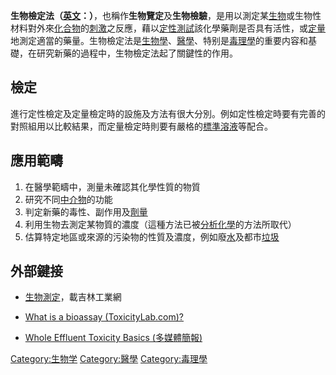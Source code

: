 {{Not|生物识别技术}}
{{medical}}
'''生物檢定法（[[英文|英文]]：{{lang|en|Bioassay}}）'''，也稱作'''生物覽定'''及'''生物檢驗'''，是用以測定某[[生物|生物]]或生物性材料對外來[[化合物|化合物]]的[[刺激|刺激]]之反應，藉以[[定性測試|定性測試]]該化學藥劑是否具有活性，或[[定量|定量]]地測定適當的藥量。生物檢定法是[[生物學|生物學]]、[[醫學|醫學]]、特别是[[毒理學|毒理學]]的重要内容和基礎，在研究新藥的過程中，生物檢定法起了關鍵性的作用。

== 檢定 ==
進行定性檢定及定量檢定時的設施及方法有很大分別。例如定性檢定時要有完善的對照組用以比較結果，而定量檢定時則要有嚴格的[[標準溶液|標準溶液]]等配合。

== 應用範疇 ==
#在醫學範疇中，測量未確認其化學性質的物質
#研究不同[[中介物|中介物]]的功能
#判定新藥的毒性、副作用及[[劑量|劑量]]
#利用生物去測定某物質的濃度（這種方法已被[[分析化學|分析化學]]的方法所取代）
#估算特定地區或來源的污染物的性質及濃度，例如廢[[水|水]]及都市[[垃圾|垃圾]]

== 外部鍵接 ==
*{{zh icon}} [http://www.jlet.cn/baike/swx/20070515/9029.html 生物測定]{{dead link|date=2018年3月 |bot=InternetArchiveBot |fix-attempted=yes }}，載吉林工業網
*{{en icon}} [http://www.toxicitylab.com/content/services/toxicity_testing_faq.php#Bioassay What is a bioassay (ToxicityLab.com)?] {{Wayback|url=http://www.toxicitylab.com/content/services/toxicity_testing_faq.php#Bioassay |date=20200923175904 }}
*{{en icon}} [https://web.archive.org/web/20070508044427/http://www.nj.gov/dep/oqa/powerpoint/DEPBasicsCourse.ppt Whole Effluent Toxicity Basics (多媒體簡報)]

{{Authority control}}
{{Pharm-stub}}

[[Category:生物学|Category:生物学]]
[[Category:醫學|Category:醫學]]
[[Category:毒理學|Category:毒理學]]